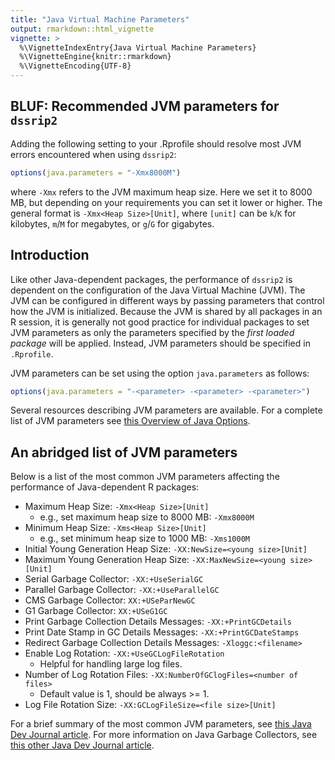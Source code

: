 ```yaml
---
title: "Java Virtual Machine Parameters"
output: rmarkdown::html_vignette
vignette: >
  %\VignetteIndexEntry{Java Virtual Machine Parameters}
  %\VignetteEngine{knitr::rmarkdown}
  %\VignetteEncoding{UTF-8}
---
```



## BLUF: Recommended JVM parameters for `dssrip2`

Adding the following setting to your .Rprofile should resolve most
JVM errors encountered when using `dssrip2`:

```r
options(java.parameters = "-Xmx8000M")
```

where `-Xmx` refers to the JVM maximum heap size. Here we set it to
8000 MB, but depending on your requirements you can set it lower or
higher. The general format is `-Xmx<Heap Size>[Unit]`, where `[unit]` 
can be `k`/`K` for kilobytes, `m`/`M` for megabytes, or `g`/`G` for
gigabytes.


## Introduction

Like other Java-dependent packages, the performance of `dssrip2` is
dependent on the configuration of the Java Virtual Machine (JVM).
The JVM can be configured in different ways by passing parameters
that control how the JVM is initialized. Because the JVM is shared by
all packages in an R session, it is generally not good practice for
individual packages to set JVM parameters as only the parameters
specified by the *first loaded package* will be applied. Instead, JVM
parameters should be specified in `.Rprofile`.

JVM parameters can be set using the option `java.parameters` as follows:

```r
options(java.parameters = "-<parameter> -<parameter> -<parameter>")
```

Several resources describing JVM parameters are available. For a
complete list of JVM parameters see
[this Overview of Java Options](https://docs.oracle.com/en/java/javase/20/docs/specs/man/java.html#overview-of-java-options).

## An abridged list of JVM parameters

Below is a list of the most common JVM parameters affecting the
performance of Java-dependent R packages:


* Maximum Heap Size: `-Xmx<Heap Size>[Unit]`
  * e.g., set maximum heap size to 8000 MB: `-Xmx8000M`
* Minimum Heap Size: `-Xms<Heap Size>[Unit]`
  * e.g., set minimum heap size to 1000 MB: `-Xms1000M`
* Initial Young Generation Heap Size: `-XX:NewSize=<young size>[Unit]`
* Maximum Young Generation Heap Size: `-XX:MaxNewSize=<young size>[Unit]`
* Serial Garbage Collector: `-XX:+UseSerialGC`
* Parallel Garbage Collector: `-XX:+UseParallelGC`
* CMS Garbage Collector: `XX:+USeParNewGC`
* G1 Garbage Collector: `XX:+USeG1GC`
* Print Garbage Collection Details Messages: `-XX:+PrintGCDetails`
* Print Date Stamp in GC Details Messages: `-XX:+PrintGCDateStamps`
* Redirect Garbage Collection Details Messages: `-Xloggc:<filename>`
* Enable Log Rotation: `-XX:+UseGCLogFileRotation`
  *  Helpful for handling large log files.
* Number of Log Rotation Files: `-XX:NumberOfGClogFiles=<number of files>`
  * Default value is 1, should be always >= 1.
* Log File Rotation Size: `-XX:GCLogFileSize=<file size>[Unit]`


For a brief summary of the most common JVM parameters, see 
[this Java Dev Journal article](https://www.javadevjournal.com/java/jvm-parameters/).
For more information on Java Garbage Collectors, see
[this other Java Dev Journal article](https://www.javadevjournal.com/java/java-garbage-collector/).
